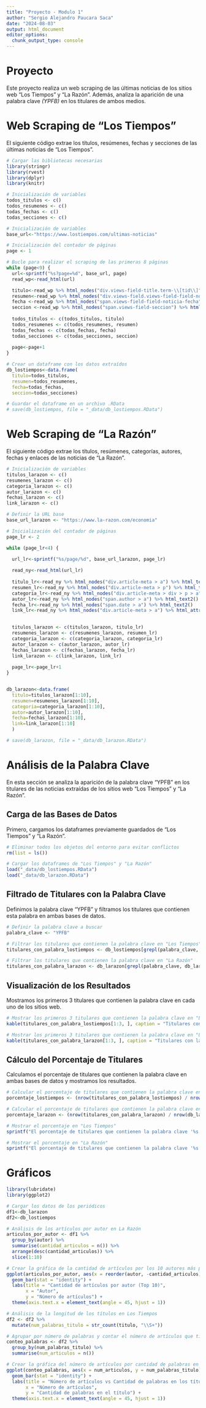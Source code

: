 ```yaml
---
title: "Proyecto - Modulo 1"
author: "Sergio Alejandro Paucara Saca"
date: "2024-08-03"
output: html_document
editor_options: 
  chunk_output_type: console
---
```


# Proyecto 

Este proyecto realiza un web scraping de las últimas noticias de los sitios web "Los Tiempos" y "La Razón". Además, analiza la aparición de una palabra clave *(YPFB)* en los titulares de ambos medios.

# Web Scraping de "Los Tiempos"

El siguiente código extrae los títulos, resúmenes, fechas y secciones de las últimas noticias de "Los Tiempos".


```r
# Cargar las bibliotecas necesarias
library(stringr)
library(rvest)
library(dplyr)
library(knitr)

# Inicialización de variables
todos_titulos <- c()
todos_resumenes <- c()
todas_fechas <- c()
todas_secciones <- c()

# Inicialización de variables
base_url<-"https://www.lostiempos.com/ultimas-noticias"

# Inicialización del contador de páginas
page <- 1

# Bucle para realizar el scraping de las primeras 8 páginas
while (page<9) {
  url<-sprintf("%s?page=%d", base_url, page)
  read_wp<-read_html(url)

  titulo<-read_wp %>% html_nodes("div.views-field-title.term-\\[tid\\]") %>% html_text2()
  resumen<-read_wp %>% html_nodes("div.views-field.views-field-field-noticia-sumario") %>% html_text2()
  fecha <-read_wp %>% html_nodes("span.views-field-field-noticia-fecha") %>% html_text2()
  seccion <-read_wp %>% html_nodes("span.views-field-seccion") %>% html_text2()
  
  todos_titulos <- c(todos_titulos, titulo)
  todos_resumenes <- c(todos_resumenes, resumen)
  todas_fechas <- c(todas_fechas, fecha)
  todas_secciones <- c(todas_secciones, seccion)
  
  page<-page+1
}

# Crear un dataframe con los datos extraídos
db_lostiempos<-data.frame(
  titulo=todos_titulos, 
  resumen=todos_resumenes, 
  fecha=todas_fechas, 
  seccion=todas_secciones)

# Guardar el dataframe en un archivo .RData
# save(db_lostiempos, file = "_data/db_lostiempos.RData")

```

# Web Scraping de "La Razón"

El siguiente código extrae los títulos, resúmenes, categorías, autores, fechas y enlaces de las noticias de "La Razón".



```r
# Inicialización de variables
titulos_larazon <- c()
resumenes_larazon <- c()
categoria_larazon <- c()
autor_larazon <- c()
fechas_larazon <- c()
link_larazon <- c()

# Definir la URL base
base_url_larazon <- "https://www.la-razon.com/economia"

# Inicialización del contador de páginas
page_lr <- 2

while (page_lr<4) {
  
  url_lr<-sprintf("%s/page/%d", base_url_larazon, page_lr)

  read_ny<-read_html(url_lr)
  
  titulo_lr<-read_ny %>% html_nodes("div.article-meta > a") %>% html_text2()
  resumen_lr<-read_ny %>% html_nodes("div.article-meta > p") %>% html_text2()
  categoria_lr<-read_ny %>% html_nodes("div.article-meta > div > p > a") %>% html_text2()
  autor_lr<-read_ny %>% html_nodes("span.author > a") %>% html_text2()
  fecha_lr<-read_ny %>% html_nodes("span.date > a") %>% html_text2()
  link_lr<-read_ny %>% html_nodes("div.article-meta > a") %>% html_attr("href")

  
  titulos_larazon <- c(titulos_larazon, titulo_lr)
  resumenes_larazon <- c(resumenes_larazon, resumen_lr)
  categoria_larazon <- c(categoria_larazon, categoria_lr)
  autor_larazon <- c(autor_larazon, autor_lr)
  fechas_larazon <- c(fechas_larazon, fecha_lr)
  link_larazon <- c(link_larazon, link_lr)
  
  page_lr<-page_lr+1
}


db_larazon<-data.frame(
  titulo=titulos_larazon[1:10], 
  resumen=resumenes_larazon[1:10], 
  categoria=categoria_larazon[1:10], 
  autor=autor_larazon[1:10],
  fecha=fechas_larazon[1:10],
  link=link_larazon[1:10]
  )

# save(db_larazon, file = "_data/db_larazon.RData")
```

# Análisis de la Palabra Clave

En esta sección se analiza la aparición de la palabra clave "YPFB" en los titulares de las noticias extraídas de los sitios web "Los Tiempos" y "La Razón".

## Carga de las Bases de Datos

Primero, cargamos los dataframes previamente guardados de "Los Tiempos" y "La Razón".

```r
# Eliminar todos los objetos del entorno para evitar conflictos
rm(list = ls())

# Cargar los dataframes de "Los Tiempos" y "La Razón"
load("_data/db_lostiempos.RData")
load("_data/db_larazon.RData")
```

## Filtrado de Titulares con la Palabra Clave

Definimos la palabra clave "YPFB" y filtramos los titulares que contienen esta palabra en ambas bases de datos.

```r
# Definir la palabra clave a buscar
palabra_clave <- "YPFB"

# Filtrar los titulares que contienen la palabra clave en "Los Tiempos"
titulares_con_palabra_lostiempos <- db_lostiempos[grepl(palabra_clave, db_lostiempos$titulo), ]

# Filtrar los titulares que contienen la palabra clave en "La Razón"
titulares_con_palabra_larazon <- db_larazon[grepl(palabra_clave, db_larazon$titulo), ]
```

## Visualización de los Resultados

Mostramos los primeros 3 titulares que contienen la palabra clave en cada uno de los sitios web.

```r
# Mostrar los primeros 3 titulares que contienen la palabra clave en "Los Tiempos"
kable(titulares_con_palabra_lostiempos[1:3, ], caption = "Titulares con la palabra clave 'YPFB' en Los Tiempos")

# Mostrar los primeros 3 titulares que contienen la palabra clave en "La Razón"
kable(titulares_con_palabra_larazon[1:3, ], caption = "Titulares con la palabra clave 'YPFB' en La Razón")
```

## Cálculo del Porcentaje de Titulares

Calculamos el porcentaje de titulares que contienen la palabra clave en ambas bases de datos y mostramos los resultados.

```r
# Calcular el porcentaje de titulares que contienen la palabra clave en "Los Tiempos"
porcentaje_lostiempos <- (nrow(titulares_con_palabra_lostiempos) / nrow(db_lostiempos)) * 100

# Calcular el porcentaje de titulares que contienen la palabra clave en "La Razón"
porcentaje_larazon <- (nrow(titulares_con_palabra_larazon) / nrow(db_larazon)) * 100

# Mostrar el porcentaje en "Los Tiempos"
sprintf("El porcentaje de titulares que contienen la palabra clave '%s' es: %.2f%% en Los Tiempos", palabra_clave, porcentaje_lostiempos)

# Mostrar el porcentaje en "La Razón"
sprintf("El porcentaje de titulares que contienen la palabra clave '%s' es: %.2f%% en La Razón", palabra_clave, porcentaje_larazon)

```

# Gráficos

```r
library(lubridate)
library(ggplot2)

# Cargar los datos de los periódicos
df1<-db_larazon
df2<-db_lostiempos

# Análisis de los artículos por autor en La Razón
articulos_por_autor <- df1 %>%
  group_by(autor) %>%
  summarise(cantidad_articulos = n()) %>%
  arrange(desc(cantidad_articulos)) %>%
  slice(1:10)

# Crear la gráfica de la cantidad de artículos por los 10 autores más productivos
ggplot(articulos_por_autor, aes(x = reorder(autor, -cantidad_articulos), y = cantidad_articulos)) +
  geom_bar(stat = "identity") +
  labs(title = "Cantidad de artículos por autor (Top 10)",
       x = "Autor",
       y = "Número de artículos") +
  theme(axis.text.x = element_text(angle = 45, hjust = 1))

# Análisis de la longitud de los títulos en Los Tiempos
df2 <- df2 %>%
  mutate(num_palabras_titulo = str_count(titulo, "\\S+"))

# Agrupar por número de palabras y contar el número de artículos que tienen esa cantidad de palabras
conteo_palabras <- df2 %>%
  group_by(num_palabras_titulo) %>%
  summarise(num_articulos = n())

# Crear la gráfica del número de artículos por cantidad de palabras en los títulos
ggplot(conteo_palabras, aes(x = num_articulos, y = num_palabras_titulo)) +
  geom_bar(stat = "identity") +
  labs(title = "Número de artículos vs Cantidad de palabras en los títulos",
       x = "Número de artículos",
       y = "Cantidad de palabras en el título") +
  theme(axis.text.x = element_text(angle = 45, hjust = 1))

```
